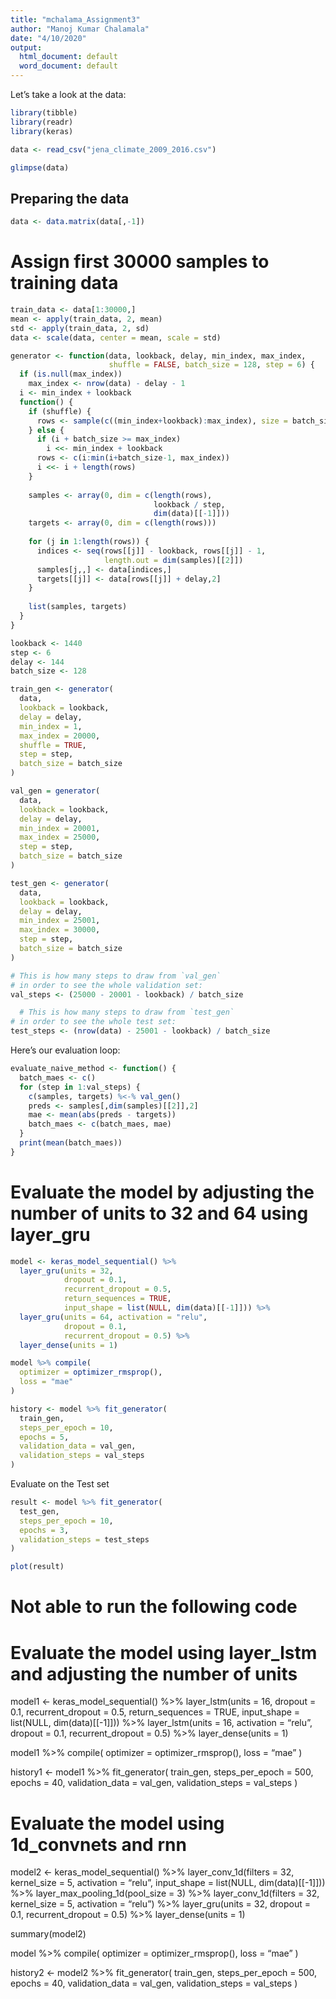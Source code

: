 ---
title: "mchalama_Assignment3"
author: "Manoj Kumar Chalamala"
date: "4/10/2020"
output:
  html_document: default
  word_document: default
---


Let's take a look at the data:

```{r, results='hide'}
library(tibble)
library(readr)
library(keras)

data <- read_csv("jena_climate_2009_2016.csv")
```

```{r}
glimpse(data)
```

## Preparing the data


```{r}
data <- data.matrix(data[,-1])
```

# Assign first 30000 samples to training data

```{r}
train_data <- data[1:30000,]
mean <- apply(train_data, 2, mean)
std <- apply(train_data, 2, sd)
data <- scale(data, center = mean, scale = std)
```


```{r}
generator <- function(data, lookback, delay, min_index, max_index,
                      shuffle = FALSE, batch_size = 128, step = 6) {
  if (is.null(max_index))
    max_index <- nrow(data) - delay - 1
  i <- min_index + lookback
  function() {
    if (shuffle) {
      rows <- sample(c((min_index+lookback):max_index), size = batch_size)
    } else {
      if (i + batch_size >= max_index)
        i <<- min_index + lookback
      rows <- c(i:min(i+batch_size-1, max_index))
      i <<- i + length(rows)
    }
    
    samples <- array(0, dim = c(length(rows), 
                                lookback / step,
                                dim(data)[[-1]]))
    targets <- array(0, dim = c(length(rows)))
                     
    for (j in 1:length(rows)) {
      indices <- seq(rows[[j]] - lookback, rows[[j]] - 1, 
                     length.out = dim(samples)[[2]])
      samples[j,,] <- data[indices,]
      targets[[j]] <- data[rows[[j]] + delay,2]
    }            
    
    list(samples, targets)
  }
}
```


```{r}
lookback <- 1440
step <- 6
delay <- 144
batch_size <- 128

train_gen <- generator(
  data,
  lookback = lookback,
  delay = delay,
  min_index = 1,
  max_index = 20000,
  shuffle = TRUE,
  step = step, 
  batch_size = batch_size
)

val_gen = generator(
  data,
  lookback = lookback,
  delay = delay,
  min_index = 20001,
  max_index = 25000,
  step = step,
  batch_size = batch_size
)

test_gen <- generator(
  data,
  lookback = lookback,
  delay = delay,
  min_index = 25001,
  max_index = 30000,
  step = step,
  batch_size = batch_size
)

# This is how many steps to draw from `val_gen`
# in order to see the whole validation set:
val_steps <- (25000 - 20001 - lookback) / batch_size

  # This is how many steps to draw from `test_gen`
# in order to see the whole test set:
test_steps <- (nrow(data) - 25001 - lookback) / batch_size
```


Here's our evaluation loop:

```{r}
evaluate_naive_method <- function() {
  batch_maes <- c()
  for (step in 1:val_steps) {
    c(samples, targets) %<-% val_gen()
    preds <- samples[,dim(samples)[[2]],2]
    mae <- mean(abs(preds - targets))
    batch_maes <- c(batch_maes, mae)
  }
  print(mean(batch_maes))
}
```

# Evaluate the model by adjusting the number of units to 32 and 64 using layer_gru

```{r}
model <- keras_model_sequential() %>% 
  layer_gru(units = 32, 
            dropout = 0.1, 
            recurrent_dropout = 0.5,
            return_sequences = TRUE,
            input_shape = list(NULL, dim(data)[[-1]])) %>% 
  layer_gru(units = 64, activation = "relu",
            dropout = 0.1,
            recurrent_dropout = 0.5) %>% 
  layer_dense(units = 1)

model %>% compile(
  optimizer = optimizer_rmsprop(),
  loss = "mae"
)

history <- model %>% fit_generator(
  train_gen,
  steps_per_epoch = 10,
  epochs = 5,
  validation_data = val_gen,
  validation_steps = val_steps
)
```

Evaluate on the Test set

```{r}
result <- model %>% fit_generator(
  test_gen,
  steps_per_epoch = 10,
  epochs = 3,
  validation_steps = test_steps
)
```

```{r}
plot(result)
```

# Not able to run the following code

# Evaluate the model using layer_lstm and adjusting the number of units

model1 <- keras_model_sequential() %>% 
  layer_lstm(units = 16, 
             dropout = 0.1, 
             recurrent_dropout = 0.5,
             return_sequences = TRUE,
             input_shape = list(NULL, dim(data)[[-1]])) %>% 
  layer_lstm(units = 16, activation = "relu",
             dropout = 0.1,
             recurrent_dropout = 0.5) %>% 
  layer_dense(units = 1)

model1 %>% compile(
  optimizer = optimizer_rmsprop(),
  loss = "mae"
)

history1 <- model1 %>% fit_generator(
  train_gen,
  steps_per_epoch = 500,
  epochs = 40,
  validation_data = val_gen,
  validation_steps = val_steps
)


# Evaluate the model using 1d_convnets and rnn

model2 <- keras_model_sequential() %>% 
  layer_conv_1d(filters = 32, kernel_size = 5, activation = "relu",
                input_shape = list(NULL, dim(data)[[-1]])) %>%
  layer_max_pooling_1d(pool_size = 3) %>%
  layer_conv_1d(filters = 32, kernel_size = 5, activation = "relu") %>%
  layer_gru(units = 32, dropout = 0.1, recurrent_dropout = 0.5) %>%
  layer_dense(units = 1)

summary(model2)

model %>% compile(
  optimizer = optimizer_rmsprop(),
  loss = "mae"
)

history2 <- model2 %>% fit_generator(
  train_gen,
  steps_per_epoch = 500,
  epochs = 40,
  validation_data = val_gen,
  validation_steps = val_steps
)
